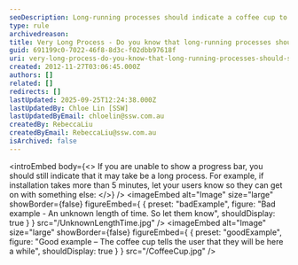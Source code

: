 ```yaml
---
seoDescription: Long-running processes should indicate a coffee cup to prepare users for extended wait times.
type: rule
archivedreason:
title: Very Long Process - Do you know that long-running processes should show a coffee cup?
guid: 691199c0-7022-46f8-8d3c-f02dbb97618f
uri: very-long-process-do-you-know-that-long-running-processes-should-show-a-coffee-cup
created: 2012-11-27T03:06:45.000Z
authors: []
related: []
redirects: []
lastUpdated: 2025-09-25T12:24:38.000Z
lastUpdatedBy: Chloe Lin [SSW]
lastUpdatedByEmail: chloelin@ssw.com.au
createdBy: RebeccaLiu
createdByEmail: RebeccaLiu@ssw.com.au
isArchived: false
---
```


<introEmbed
  body={<>
If you are unable to show a progress bar, you should still indicate that it may take be a long process. For example, if installation takes more than 5 minutes, let your users know so they can get on with something else:
  </>}
/>
<imageEmbed
  alt="Image"
  size="large"
  showBorder={false}
  figureEmbed={ {
    preset: "badExample",
    figure: "Bad example - An unknown length of time. So let them know",
    shouldDisplay: true
  } }
  src="/UnknownLengthTime.jpg"
/>
<imageEmbed
  alt="Image"
  size="large"
  showBorder={false}
  figureEmbed={ {
    preset: "goodExample",
    figure: "Good example – The coffee cup tells the user that they will be here a while",
    shouldDisplay: true
  } }
  src="/CoffeeCup.jpg"
/>
